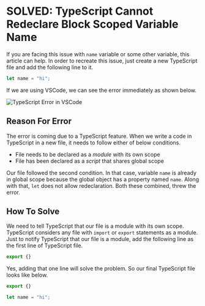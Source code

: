 
<Layout>
<SEO title="SOLVED: TypeScript Cannot Redeclare Block Scoped Variable Name" />
<JSLayout>

# SOLVED: TypeScript Cannot Redeclare Block Scoped Variable Name

If you are facing this issue with `name` variable or some other variable, this article can help. In order to recreate this issue, just create a new TypeScript file and add the following line to it.

```typescript
let name = "hi";
```

If we are using VSCode, we can see the error immediately as shown below.

<Image src={imgVSCodeTSError} alt="TypeScript Error in VSCode"/>

## Reason For Error

The error is coming due to a TypeScript feature. When we write a code in TypeScript in a new file, it needs to follow either of below conditions.

- File needs to be declared as a _module_ with its own scope
- File has been declared as a _script_ that shares global scope

Our file followed the second condition. In that case, variable `name` is already in global scope because the global object has a property named `name`. Along with that, `let` does not allow redeclaration. Both these combined, threw the error.

## How To Solve

We need to tell TypeScript that our file is a module with its own scope. TypeScript considers any file with `import` or `export` statements as a module. Just to notify TypeScript that our file is a module, add the following line as the first line of TypeScript file.

```typescript
export {}
```

Yes, adding that one line will solve the problem. So our final TypeScript file looks like below.

```typescript
export {}

let name = "hi";
```

</JSLayout>
</Layout>
